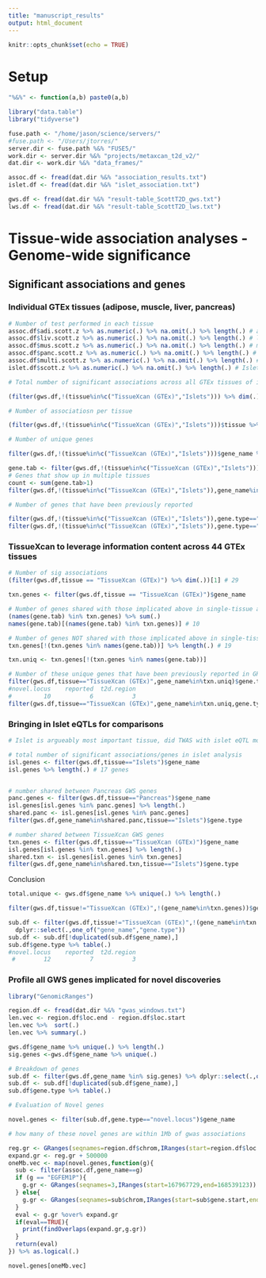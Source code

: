 ```yaml
---
title: "manuscript_results"
output: html_document
---
```


```r
knitr::opts_chunk$set(echo = TRUE)
```

# Setup 

```r

"%&%" <- function(a,b) paste0(a,b)

library("data.table")
library("tidyverse")

fuse.path <- "/home/jason/science/servers/"
#fuse.path <- "/Users/jtorres/"
server.dir <- fuse.path %&% "FUSE5/" 
work.dir <- server.dir %&% "projects/metaxcan_t2d_v2/"
dat.dir <- work.dir %&% "data_frames/"

```


```r

assoc.df <- fread(dat.dir %&% "association_results.txt")
islet.df <- fread(dat.dir %&% "islet_association.txt")

gws.df <- fread(dat.dir %&% "result-table_ScottT2D_gws.txt")
lws.df <- fread(dat.dir %&% "result-table_ScottT2D_lws.txt")

```



# Tissue-wide association analyses - Genome-wide significance 

## Significant associations and genes 

### Individual GTEx tissues (adipose, muscle, liver, pancreas)

```r

# Number of test performed in each tissue 
assoc.df$adi.scott.z %>% as.numeric(.) %>% na.omit(.) %>% length(.) # adipose: 7243
assoc.df$liv.scott.z %>% as.numeric(.) %>% na.omit(.) %>% length(.) # liver: 2502
assoc.df$mus.scott.z %>% as.numeric(.) %>% na.omit(.) %>% length(.) # muscle: 6509
assoc.df$panc.scott.z %>% as.numeric(.) %>% na.omit(.) %>% length(.) # pancreas: 4603
assoc.df$multi.scott.z %>% as.numeric(.) %>% na.omit(.) %>% length(.) # TissueXcan: 17433
islet.df$scott.z %>% as.numeric(.) %>% na.omit(.) %>% length(.) # Islets: 4322

# Total number of significant associations across all GTEx tissues of interest (adipose, muscle, liver, pancreas) 

(filter(gws.df,!(tissue%in%c("TissueXcan (GTEx)","Islets"))) %>% dim(.))[1] # 28

# Number of associatiosn per tissue 

(filter(gws.df,!(tissue%in%c("TissueXcan (GTEx)","Islets")))$tissue %>% table(.)) # 45 

# Number of unique genes 

filter(gws.df,!(tissue%in%c("TissueXcan (GTEx)","Islets")))$gene_name %>% unique(.) %>% length(.) # 22

gene.tab <- filter(gws.df,!(tissue%in%c("TissueXcan (GTEx)","Islets")))$gene_name %>% table(.) %>% sort(.) %>% rev(.) 
# Genes that show up in multiple tissues 
count <- sum(gene.tab>1)
filter(gws.df,!(tissue%in%c("TissueXcan (GTEx)","Islets")),gene_name%in%names(gene.tab[1:count])) # looking up tissues 

# Number of genes that have been previously reported 

filter(gws.df,!(tissue%in%c("TissueXcan (GTEx)","Islets")),gene.type=="reported")$gene_name %>% unique(.) %>% length(.)
filter(gws.df,!(tissue%in%c("TissueXcan (GTEx)","Islets")),gene.type=="reported")$gene_name %>% unique(.)

```


### TissueXcan to leverage information content across 44 GTEx tissues 

```r

# Number of sig associations 
(filter(gws.df,tissue == "TissueXcan (GTEx)") %>% dim(.))[1] # 29 

txn.genes <- filter(gws.df,tissue == "TissueXcan (GTEx)")$gene_name

# Number of genes shared with those implicated above in single-tissue analysis 
(names(gene.tab) %in% txn.genes) %>% sum(.)
names(gene.tab)[(names(gene.tab) %in% txn.genes)] # 10 

# Number of genes NOT shared with those implicated above in single-tissue analysis 
txn.genes[!(txn.genes %in% names(gene.tab))] %>% length(.) # 19 

txn.uniq <- txn.genes[!(txn.genes %in% names(gene.tab))]

# Number of these unique genes that have been previously reported in GRASP/NHGRI-EBI catalogue 
filter(gws.df,tissue=="TissueXcan (GTEx)",gene_name%in%txn.uniq)$gene.type %>% table(.)
#novel.locus    reported  t2d.region 
#         10           6           3 
filter(gws.df,tissue=="TissueXcan (GTEx)",gene_name%in%txn.uniq,gene.type=="reported")$gene_name

```



### Bringing in Islet eQTLs for comparisons 

```r

# Islet is argueably most important tissue, did TWAS with islet eQTL models

# total number of significant associations/genes in islet analysis 
isl.genes <- filter(gws.df,tissue=="Islets")$gene_name
isl.genes %>% length(.) # 17 genes 


# number shared between Pancreas GWS genes 
panc.genes <- filter(gws.df,tissue=="Pancreas")$gene_name
isl.genes[isl.genes %in% panc.genes] %>% length(.)
shared.panc <- isl.genes[isl.genes %in% panc.genes]  
filter(gws.df,gene_name%in%shared.panc,tissue=="Islets")$gene.type

# number shared between TissueXcan GWS genes 
txn.genes <- filter(gws.df,tissue=="TissueXcan (GTEx)")$gene_name
isl.genes[isl.genes %in% txn.genes] %>% length(.)
shared.txn <- isl.genes[isl.genes %in% txn.genes]  
filter(gws.df,gene_name%in%shared.txn,tissue=="Islets")$gene.type

```





Conclusion 

```r

total.unique <- gws.df$gene_name %>% unique(.) %>% length(.)

filter(gws.df,tissue!="TissueXcan (GTEx)",!(gene_name%in%txn.genes))$gene_name %>% unique(.) %>% length(.)

sub.df <- filter(gws.df,tissue!="TissueXcan (GTEx)",!(gene_name%in%txn.genes)) %>% 
  dplyr::select(.,one_of("gene_name","gene.type"))
sub.df <- sub.df[!duplicated(sub.df$gene_name),]
sub.df$gene.type %>% table(.)
#novel.locus    reported  t2d.region 
 #        12           7           3 
```


### Profile all GWS genes implicated for novel discoveries 

```r

library("GenomicRanges")

region.df <- fread(dat.dir %&% "gwas_windows.txt")
len.vec <- region.df$loc.end - region.df$loc.start
len.vec %>%  sort(.)
len.vec %>% summary(.)

gws.df$gene_name %>% unique(.) %>% length(.)
sig.genes <-gws.df$gene_name %>% unique(.)  

# Breakdown of genes 
sub.df <- filter(gws.df,gene_name %in% sig.genes) %>% dplyr::select(.,one_of("gene_name","gene.type"))
sub.df <- sub.df[!duplicated(sub.df$gene_name),]
sub.df$gene.type %>% table(.)

# Evaluation of Novel genes 

novel.genes <- filter(sub.df,gene.type=="novel.locus")$gene_name

# how many of these novel genes are within 1Mb of gwas associations 

reg.gr <- GRanges(seqnames=region.df$chrom,IRanges(start=region.df$loc.start,end=region.df$loc.end))
expand.gr <- reg.gr + 500000
oneMb.vec <- map(novel.genes,function(g){
  sub <- filter(assoc.df,gene_name==g)
  if (g == "EGFEM1P"){
    g.gr <- GRanges(seqnames=3,IRanges(start=167967729,end=168539123))
  } else{
    g.gr <- GRanges(seqnames=sub$chrom,IRanges(start=sub$gene.start,end=sub$gene.end))
  }
  eval <- g.gr %over% expand.gr
  if(eval==TRUE){
    print(findOverlaps(expand.gr,g.gr))
  }
  return(eval)
}) %>% as.logical(.) 

novel.genes[oneMb.vec]


```

